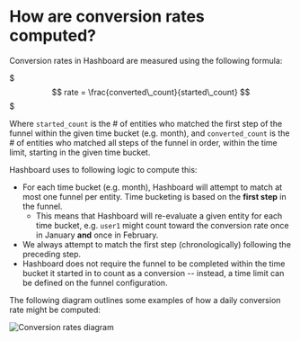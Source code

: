 # How are conversion rates computed?

Conversion rates in Hashboard are measured using the following formula:

$$$
rate = \frac{converted\_count}{started\_count}
$$$

Where `started_count` is the # of entities who matched the first step of the funnel within the given time bucket (e.g. month), and `converted_count` is the # of entities who matched all steps of the funnel in order, within the time limit, starting in the given time bucket.

Hashboard uses to following logic to compute this:
- For each time bucket (e.g. month), Hashboard will attempt to match at most one funnel per entity. Time bucketing is based on the **first step** in the funnel.
    - This means that Hashboard will re-evaluate a given entity for each time bucket, e.g. `user1` might count toward the conversion rate once in January **and** once in February.
- We always attempt to match the first step (chronologically) following the preceding step.
- Hashboard does not require the funnel to be completed within the time bucket it started in to count as a conversion -- instead, a time limit can be defined on the funnel configuration.

The following diagram outlines some examples of how a daily conversion rate might be computed:

![Conversion rates diagram](/event_analytics/conversion-rates.png)